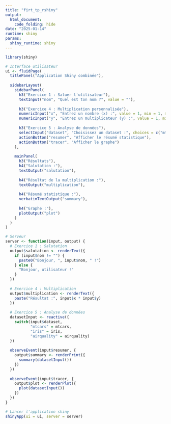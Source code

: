 ---
title: "firt_tp_rshiny"
output: 
  html_document:
    code_folding: hide
date: "2025-01-14"
runtime: shiny
params:
  shiny_runtime: shiny
---


```{r}
library(shiny)

# Interface utilisateur
ui <- fluidPage(
  titlePanel("Application Shiny combinée"),
  
  sidebarLayout(
    sidebarPanel(
      h3("Exercice 1 : Saluer l'utilisateur"),
      textInput("nom", "Quel est ton nom ?", value = ""),
      
      h3("Exercice 4 : Multiplication personnalisée"),
      numericInput("x", "Entrez un nombre (x) :", value = 1, min = 1, max = 100),
      numericInput("y", "Entrez un multiplicateur (y) :", value = 1, min = 1, max = 100),
      
      h3("Exercice 5 : Analyse de données"),
      selectInput("dataset", "Choisissez un dataset :", choices = c("mtcars", "iris", "airquality")),
      actionButton("resumer", "Afficher le résumé statistique"),
      actionButton("tracer", "Afficher le graphe")
    ),
    
    mainPanel(
      h3("Résultats"),
      h4("Salutation :"),
      textOutput("salutation"),
      
      h4("Résultat de la multiplication :"),
      textOutput("multiplication"),
      
      h4("Résumé statistique :"),
      verbatimTextOutput("summary"),
      
      h4("Graphe :"),
      plotOutput("plot")
    )
  )
)

# Serveur
server <- function(input, output) {
  # Exercice 1 : Salutation
  output$salutation <- renderText({
    if (input$nom != "") {
      paste0("Bonjour, ", input$nom, " !")
    } else {
      "Bonjour, utilisateur !"
    }
  })
  
  # Exercice 4 : Multiplication
  output$multiplication <- renderText({
    paste("Résultat :", input$x * input$y)
  })
  
  # Exercice 5 : Analyse de données
  datasetInput <- reactive({
    switch(input$dataset,
           "mtcars" = mtcars,
           "iris" = iris,
           "airquality" = airquality)
  })
  
  observeEvent(input$resumer, {
    output$summary <- renderPrint({
      summary(datasetInput())
    })
  })
  
  observeEvent(input$tracer, {
    output$plot <- renderPlot({
      plot(datasetInput())
    })
  })
}

# Lancer l'application shiny
shinyApp(ui = ui, server = server)


```

